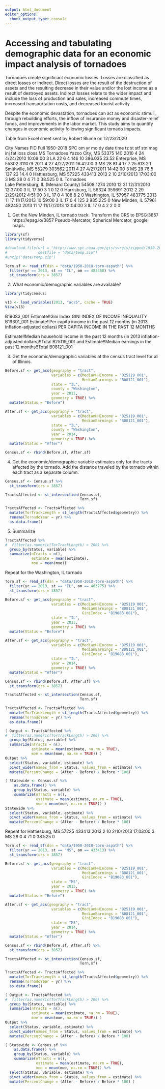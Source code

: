 ```yaml
---
output: html_document
editor_options: 
  chunk_output_type: console
---
```

# Accessing and tabulating demographic data for an economic impact analysis of tornadoes

Tornadoes create significant economic losses. Losses are classified as direct losses or indirect. Direct losses are the result of the destruction of assets and the resulting decrease in their value and/or the lost income as a result of destroyed assets. Indirect losses relate to the wider impact and include the loss of production and sales, increased commute times, increased transportation costs, and decreased tourist activity. 

Despite the economic devastation, tornadoes can act as economic stimuli, through rebuilding efforts, the inflow of insurance money and disaster-relief funds, and improvements in the labor market. This study aims to quantify changes in economic activity following significant tornado impacts.

Table from Excel sheet sent by Robert Blume on 12/23/2020

City Names	FID  Full 1950-2018 SPC	om	yr	mo	dy	date	time	tz	st	stf	stn	mag	inj	fat	loss	closs
    MS Tornadoes
Yazoo City, MS	53375	140	2010	4	24	4/24/2010	10:09:00	3	LA	22	6	4	146	10	386.035	23.52
Enterprise, MS	55302	311079	2011	4	27	4/27/2011	16:42:00	3	MS	28	81	4	17	7	25.813	2.1
Smithville, MS	55279	303562	2011	4	27	4/27/2011	14:42:00	3	MS	28	76	5	137	23	14.4	0
Hattiesburg, MS	57225	433413	2013	2	10	2/10/2013	17:03:00	3	MS	28	0	4	71	0	38.525	0
		IL Tornadoes														
Lake Petersburg, IL (Menard County)	54508	1274	2010	12	31	12/31/2010	12:37:00	3	IL	17	50	3	1	0	12	0
Harrisburg, IL	56324	359691	2012	2	29	2/29/2012	4:51:00	3	IL	17	0	4	108	8	2	0
Washington, IL 	57957	483775	2013	11	17	11/17/2013	10:59:00	3	IL	17	0	4	125	3	935.225	0
New Minden, IL	57961	482450	2013	11	17	11/17/2013	12:04:00	3	IL	17	0	4	2	2	0	0

1. Get the New Minden, IL tornado track. Transform the CRS to EPSG:3857 https://epsg.io/3857 Pseudo-Mercator, Spherical Mercator, google maps.
```r
library(sf)
library(tidyverse)

#download.file(url = "http://www.spc.noaa.gov/gis/svrgis/zipped/1950-2018-torn-aspath.zip",
#              destfile = "data/temp.zip")
#unzip("data/temp.zip")

Torn.sf <- read_sf(dsn = "data/1950-2018-torn-aspath") %>%
  filter(yr == 2013, st == "IL", om == 482450) %>%
  st_transform(crs = 3857)
```

2. What economic/demographic variables are available?
```r
library(tidycensus)

v13 <- load_variables(2013, "acs5", cache = TRUE)
View(v13)
```

B19083_001 Estimate!!Gini Index GINI INDEX OF INCOME INEQUALITY
B19301_001 Estimate!!Per capita income in the past 12 months (in 2013 inflation-adjusted dollars) PER CAPITA INCOME IN THE PAST 12 MONTHS

Estimate!!Median household income in the past 12 months (in 2013 inflation-adjusted dollars)!!Total B25119_001 and 
Estimate!!Median earnings in the past 12 months!!Total B08121_001

3. Get the economic/demographic variables at the census tract level for all of Illinois.
```r
Before.sf <- get_acs(geography = "tract", 
                     variables = c(MedianHHIncome = "B25119_001",
                                   MedianEarnings = "B08121_001"), 
                     state = "IL", 
                     county = "Washington",
                     year = 2013,
                     geometry = TRUE) %>%
  mutate(Status = "Before") 

After.sf <- get_acs(geography = "tract", 
                     variables = c(MedianHHIncome = "B25119_001",
                                   MedianEarnings = "B08121_001"), 
                     state = "IL", 
                     county = "Washington",
                     year = 2014,
                     geometry = TRUE) %>%
  mutate(Status = "After")

Census.sf <- rbind(Before.sf, After.sf) 
```

4. Get the economic/demographic variable estimates only for the tracts affected by the tornado. Add the distance traveled by the tornado within each tract as a separate column.
```r
Census.sf <- Census.sf %>%
  st_transform(crs = 3857)

TractsAffected <- st_intersection(Census.sf,
                                  Torn.sf)

TractsAffected <- TractsAffected %>%
  mutate(TorTrackLength = st_length(TractsAffected$geometry)) %>%
  rename(TornadoYear = yr) %>%
  as.data.frame()
```

5. Summarize
```r
TractsAffected %>%
#  filter(as.numeric(TorTrackLength) > 200) %>%
  group_by(Status, variable) %>%
  summarize(nTracts = n(),
            estimate = mean(estimate),
            moe = mean(moe))
```

Repeat for the Washington, IL tornado
```r
Torn.sf <- read_sf(dsn = "data/1950-2018-torn-aspath") %>%
  filter(yr == 2013, st == "IL", om == 483775) %>%
  st_transform(crs = 3857)

Before.sf <- get_acs(geography = "tract", 
                     variables = c(MedianHHIncome = "B25119_001",
                                   MedianEarnings = "B08121_001",
                                   GiniIndex = "B19083_001"), 
                     state = "IL", 
                     year = 2013,
                     geometry = TRUE) %>%
  mutate(Status = "Before") 

After.sf <- get_acs(geography = "tract", 
                     variables = c(MedianHHIncome = "B25119_001",
                                   MedianEarnings = "B08121_001",
                                   GiniIndex = "B19083_001"), 
                     state = "IL", 
                     year = 2014,
                     geometry = TRUE) %>%
  mutate(Status = "After")

Census.sf <- rbind(Before.sf, After.sf) %>%
  st_transform(crs = 3857)

TractsAffected <- st_intersection(Census.sf,
                                  Torn.sf)

TractsAffected <- TractsAffected %>%
  mutate(TorTrackLength = st_length(TractsAffected$geometry)) %>%
  rename(TornadoYear = yr) %>%
  as.data.frame()

( Output <- TractsAffected %>%
#  filter(as.numeric(TorTrackLength) > 200) %>%
  group_by(Status, variable) %>%
  summarize(nTracts = n(),
            estimate = mean(estimate, na.rm = TRUE),
            moe = mean(moe, na.rm = TRUE)) )
Output %>% 
  select(Status, variable, estimate) %>%
  pivot_wider(names_from = Status, values_from = estimate) %>%
  mutate(PercentChange = (After - Before) / Before * 100)

( Statewide <- Census.sf %>%
    as.data.frame() %>%
    group_by(Status, variable) %>%
    summarize(nTracts = n(),
              estimate = mean(estimate, na.rm = TRUE),
              moe = mean(moe, na.rm = TRUE)) )
Statewide %>% 
  select(Status, variable, estimate) %>%
  pivot_wider(names_from = Status, values_from = estimate) %>%
  mutate(PercentChange = (After - Before) / Before * 100)
```

Repeat for Hattiesburg, MS	57225	433413	2013	2	10	2/10/2013	17:03:00	3	MS	28	0	4	71	0	38.525	0
```r
Torn.sf <- read_sf(dsn = "data/1950-2018-torn-aspath") %>%
  filter(yr == 2013, st == "MS", om == 433413) %>%
  st_transform(crs = 3857)

Before.sf <- get_acs(geography = "tract", 
                     variables = c(MedianHHIncome = "B25119_001",
                                   MedianEarnings = "B08121_001",
                                   GiniIndex = "B19083_001"), 
                     state = "MS", 
                     year = 2013,
                     geometry = TRUE) %>%
  mutate(Status = "Before") 

After.sf <- get_acs(geography = "tract", 
                     variables = c(MedianHHIncome = "B25119_001",
                                   MedianEarnings = "B08121_001",
                                   GiniIndex = "B19083_001"), 
                     state = "MS", 
                     year = 2014,
                     geometry = TRUE) %>%
  mutate(Status = "After")

Census.sf <- rbind(Before.sf, After.sf) %>%
  st_transform(crs = 3857)

TractsAffected <- st_intersection(Census.sf,
                                  Torn.sf)

TractsAffected <- TractsAffected %>%
  mutate(TorTrackLength = st_length(TractsAffected$geometry)) %>%
  rename(TornadoYear = yr) %>%
  as.data.frame()

( Output <- TractsAffected %>%
#  filter(as.numeric(TorTrackLength) > 200) %>%
  group_by(Status, variable) %>%
  summarize(nTracts = n(),
            estimate = mean(estimate, na.rm = TRUE),
            moe = mean(moe, na.rm = TRUE)) )
Output %>% 
  select(Status, variable, estimate) %>%
  pivot_wider(names_from = Status, values_from = estimate) %>%
  mutate(PercentChange = (After - Before) / Before * 100)

( Statewide <- Census.sf %>%
    as.data.frame() %>%
    group_by(Status, variable) %>%
    summarize(nTracts = n(),
              estimate = mean(estimate, na.rm = TRUE),
              moe = mean(moe, na.rm = TRUE)) %>%
  select(Status, variable, estimate) %>%
  pivot_wider(names_from = Status, values_from = estimate) %>%
  mutate(PercentChange = (After - Before) / Before * 100) )
```